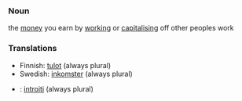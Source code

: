 ===Noun===
the [[money]] you earn by [[work]]ing or [[capitalism|capitalising]] off other peoples work

===Translations===
*Finnish: [[tulot]] (always plural)
*Swedish: [[inkomster]] (always plural)
*{{it}}: [[introiti]] (always plural)